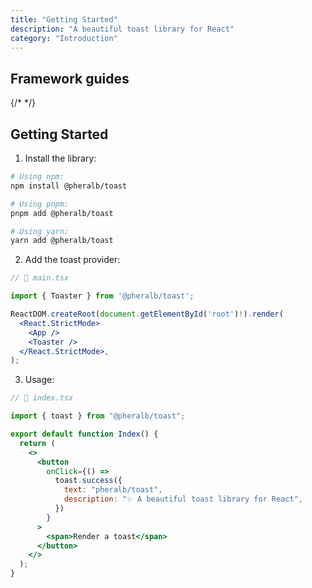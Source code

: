 ```yaml
---
title: "Getting Started"
description: "A beautiful toast library for React"
category: "Introduction"
---
```


<article>

<Hero />

## Framework guides

{/* <Usage /> */}

## Getting Started

1. Install the library:

```bash
# Using npm:
npm install @pheralb/toast

# Using pnpm:
pnpm add @pheralb/toast

# Using yarn:
yarn add @pheralb/toast
```

2. Add the toast provider:

```jsx
// 📃 main.tsx

import { Toaster } from '@pheralb/toast';

ReactDOM.createRoot(document.getElementById('root')!).render(
  <React.StrictMode>
    <App />
    <Toaster />
  </React.StrictMode>,
);
```

3. Usage:

```jsx
// 📃 index.tsx

import { toast } from "@pheralb/toast";

export default function Index() {
  return (
    <>
      <button
        onClick={() =>
          toast.success({
            text: "pheralb/toast",
            description: "✨ A beautiful toast library for React",
          })
        }
      >
        <span>Render a toast</span>
      </button>
    </>
  );
}
```

</article>
